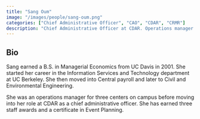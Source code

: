 ```yaml
---
title: "Sang Oum"
image: "/images/people/sang-oum.png"
categories: ["Chief Administrative Officer", "CAO", "CDAR", "CRMR"]
description: "Chief Administrative Officer at CDAR. Operations manager with extensive experience in UC Berkeley administration, payroll, and event planning."
---
```


## Bio

Sang earned a B.S. in Managerial Economics from UC Davis in 2001. She started her career in the Information Services and Technology department at UC Berkeley. She then moved into Central payroll and later to Civil and Environmental Engineering.

She was an operations manager for three centers on campus before moving into her role at CDAR as a chief administrative officer. She has earned three staff awards and a certificate in Event Planning.
